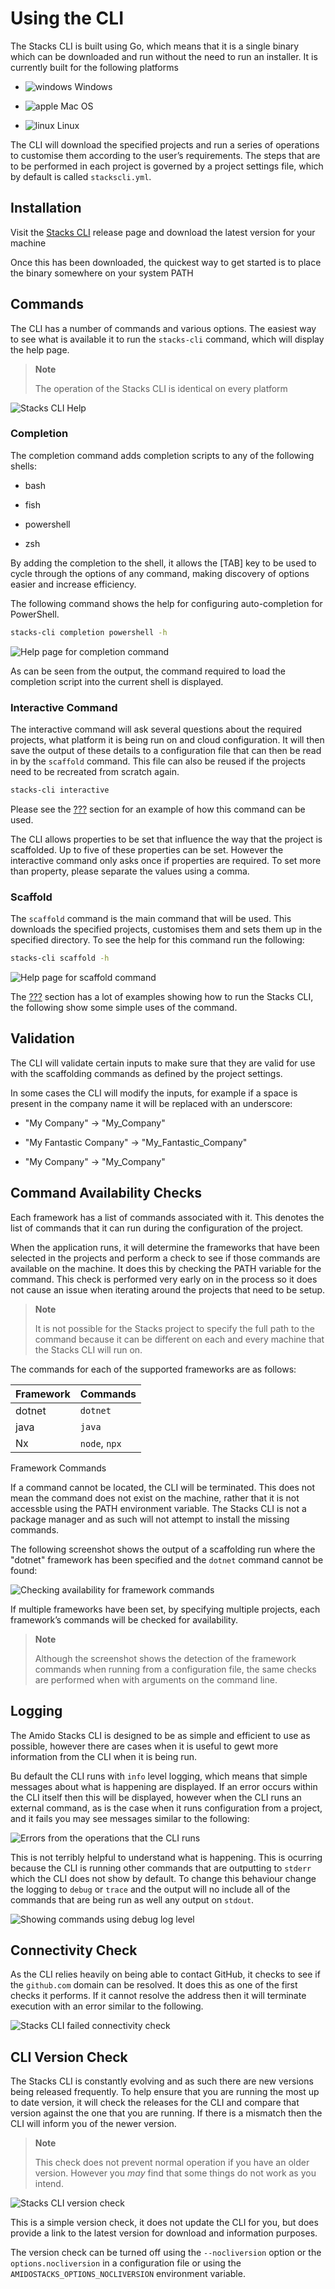 # Using the CLI

The Stacks CLI is built using Go, which means that it is a single binary which can be downloaded and run without the need to run an installer. It is currently built for the following platforms

- ![windows](./images/icons/windows.png) Windows

- ![apple](./images/icons/apple.png) Mac OS

- ![linux](./images/icons/linux.png) Linux

The CLI will download the specified projects and run a series of operations to customise them according to the user’s requirements. The steps that are to be performed in each project is governed by a project settings file, which by default is called `stackscli.yml`.

## Installation

Visit the [Stacks CLI](https://github.com/amido/stacks-cli/releases) release page and download the latest version for your machine

Once this has been downloaded, the quickest way to get started is to place the binary somewhere on your system PATH

## Commands

The CLI has a number of commands and various options. The easiest way to see what is available it to run the `stacks-cli` command, which will display the help page.

> **Note**
>
> The operation of the Stacks CLI is identical on every platform

![Stacks CLI Help](images/stackscli-global-help.png)

### Completion

The completion command adds completion scripts to any of the following shells:

- bash

- fish

- powershell

- zsh

By adding the completion to the shell, it allows the \[TAB\] key to be used to cycle through the options of any command, making discovery of options easier and increase efficiency.

The following command shows the help for configuring auto-completion for PowerShell.

```bash
stacks-cli completion powershell -h
```

![Help page for `completion` command](images/stackscli-completion-help.png)

As can be seen from the output, the command required to load the completion script into the current shell is displayed.

### Interactive Command

The interactive command will ask several questions about the required projects, what platform it is being run on and cloud configuration. It will then save the output of these details to a configuration file that can then be read in by the `scaffold` command. This file can also be reused if the projects need to be recreated from scratch again.

```bash
stacks-cli interactive
```

Please see the [???](#.NET%20WebApi%20project%20using%20the%20interactive%20mode) section for an example of how this command can be used.

The CLI allows properties to be set that influence the way that the project is scaffolded. Up to five of these properties can be set. However the interactive command only asks once if properties are required. To set more than property, please separate the values using a comma.

### Scaffold

The `scaffold` command is the main command that will be used. This downloads the specified projects, customises them and sets them up in the specified directory. To see the help for this command run the following:

```bash
stacks-cli scaffold -h
```

![Help page for `scaffold` command](images/stackscli-scaffold-help.png)

The [???](#Examples) section has a lot of examples showing how to run the Stacks CLI, the following show some simple uses of the command.

## Validation

The CLI will validate certain inputs to make sure that they are valid for use with the scaffolding commands as defined by the project settings.

In some cases the CLI will modify the inputs, for example if a space is present in the company name it will be replaced with an underscore:

- "My Company" → "My_Company"

- "My Fantastic Company" → "My_Fantastic_Company"

- "My Company" → "My_Company"

## Command Availability Checks

Each framework has a list of commands associated with it. This denotes the list of commands that it can run during the configuration of the project.

When the application runs, it will determine the frameworks that have been selected in the projects and perform a check to see if those commands are available on the machine. It does this by checking the PATH variable for the command. This check is performed very early on in the process so it does not cause an issue when iterating around the projects that need to be setup.

> **Note**
>
> It is not possible for the Stacks project to specify the full path to the command because it can be different on each and every machine that the Stacks CLI will run on.

The commands for each of the supported frameworks are as follows:

| Framework | Commands      |
| --------- | ------------- |
| dotnet    | `dotnet`      |
| java      | `java`        |
| Nx        | `node`, `npx` |

Framework Commands

If a command cannot be located, the CLI will be terminated. This does not mean the command does not exist on the machine, rather that it is not accessble using the PATH environment variable. The Stacks CLI is not a package manager and as such will not attempt to install the missing commands.

The following screenshot shows the output of a scaffolding run where the "dotnet" framework has been specified and the `dotnet` command cannot be found:

![Checking availability for framework commands](images/stackscli-framework-cmd-availability.png)

If multiple frameworks have been set, by specifying multiple projects, each framework’s commands will be checked for availability.

> **Note**
>
> Although the screenshot shows the detection of the framework commands when running from a configuration file, the same checks are performed when with arguments on the command line.

## Logging

The Amido Stacks CLI is designed to be as simple and efficient to use as possible, however there are cases when it is useful to gewt more information from the CLI when it is being run.

Bu default the CLI runs with `info` level logging, which means that simple messages about what is happening are displayed. If an error occurs within the CLI itself then this will be displayed, however when the CLI runs an external command, as is the case when it runs configuration from a project, and it fails you may see messages similar to the following:

![Errors from the operations that the CLI runs](images/stackscli-op-error.png)

This is not terribly helpful to understand what is happening. This is ocurring because the CLI is running other commands that are outputting to `stderr` which the CLI does not show by default. To change this behaviour change the logging to `debug` or `trace` and the output will no include all of the commands that are being run as well any output on `stdout`.

![Showing commands using debug log level](images/stackscli-op-debug.png)

## Connectivity Check

As the CLI relies heavily on being able to contact GitHub, it checks to see if the `github.com` domain can be resolved. It does this as one of the first checks it performs. If it cannot resolve the address then it will terminate execution with an error similar to the following.

![Stacks CLI failed connectivity check](images/stackscli-connectivity-check.png)

## CLI Version Check

The Stacks CLI is constantly evolving and as such there are new versions being released frequently. To help ensure that you are running the most up to date version, it will check the releases for the CLI and compare that version against the one that you are running. If there is a mismatch then the CLI will inform you of the newer version.

> **Note**
>
> This check does not prevent normal operation if you have an older version. However you _may_ find that some things do not work as you intend.

![Stacks CLI version check](images/stackscli-version-check.png)

This is a simple version check, it does not update the CLI for you, but does provide a link to the latest version for download and information purposes.

The version check can be turned off using the `--nocliversion` option or the `options.nocliversion` in a configuration file or using the `AMIDOSTACKS_OPTIONS_NOCLIVERSION` environment variable.

